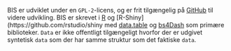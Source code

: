 BIS er udviklet under en `GPL-2`-licens, og er frit tilgængelig på [GitHub](https://github.com/serkor1/bionic-beaver) til videre udvikling. BIS er skrevet i [R](https://cran.r-project.org/) og [R-Shiny](https://github.com/rstudio/shiny med [data.table](https://github.com/Rdatatable/data.table) og [bs4Dash](https://github.com/RinteRface/bs4Dash) som primære biblioteker. `Data` er ikke offentligt tilgængeligt hvorfor der er udgivet syntetisk `data` som der har samme struktur som det faktiske `data`.